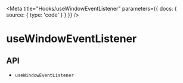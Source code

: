 

<Meta
  title="Hooks/useWindowEventListener"
  parameters={{
    docs: {
      source: {
        type: 'code'
      }
    }
  }}
/>

# useWindowEventListener

<Description name="useWindowEventListener" />

<Canvas>
  <Story story={stories.Demo} name="Demo" />
</Canvas>

## API

<ul>
  <li>
    <LinkTo kind="hooks-api-useWindowEventListener" story="page">
      <code>useWindowEventListener</code>
    </LinkTo>
  </li>
</ul>
